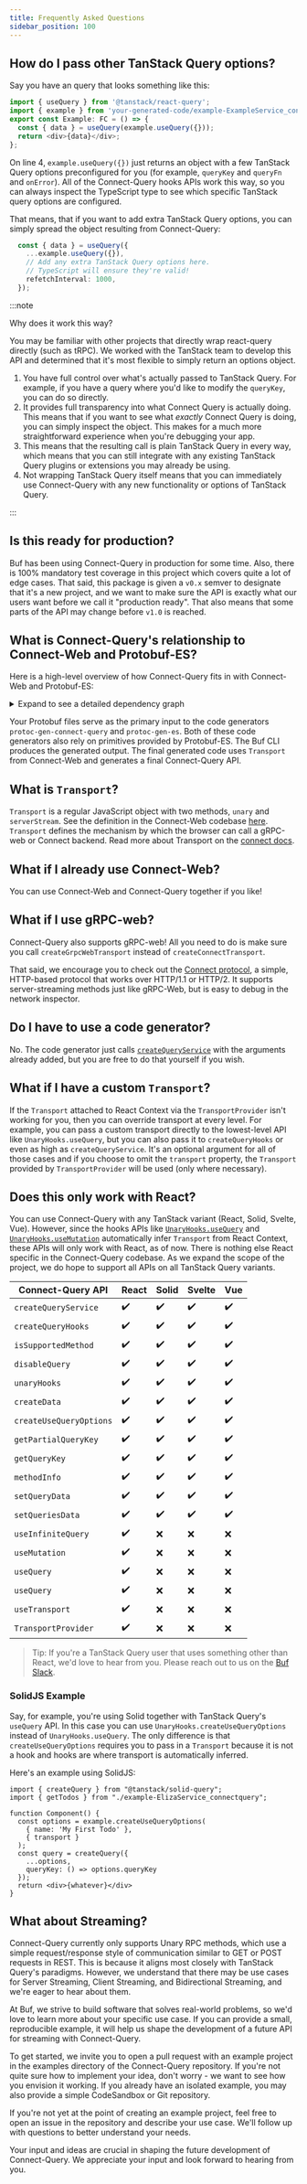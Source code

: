 ```yaml
---
title: Frequently Asked Questions
sidebar_position: 100
---
```


## How do I pass other TanStack Query options?

Say you have an query that looks something like this:

```ts
import { useQuery } from '@tanstack/react-query';
import { example } from 'your-generated-code/example-ExampleService_connectquery';
export const Example: FC = () => {
  const { data } = useQuery(example.useQuery({}));
  return <div>{data}</div>;
};
```

On line 4, `example.useQuery({})` just returns an object with a few TanStack Query options preconfigured for you (for example, `queryKey` and `queryFn` and `onError`).  All of the Connect-Query hooks APIs work this way, so you can always inspect the TypeScript type to see which specific TanStack query options are configured.

That means, that if you want to add extra TanStack Query options, you can simply spread the object resulting from Connect-Query:

```ts
  const { data } = useQuery({
    ...example.useQuery({}),
    // Add any extra TanStack Query options here.
    // TypeScript will ensure they're valid!
    refetchInterval: 1000,
  });
```

:::note

Why does it work this way?

You may be familiar with other projects that directly wrap react-query directly (such as tRPC).  We worked with the TanStack team to develop this API and determined that it's most flexible to simply return an options object.

1. You have full control over what's actually passed to TanStack Query.  For example, if you have a query where you'd like to modify the `queryKey`, you can do so directly.
1. It provides full transparency into what Connect Query is actually doing.  This means that if you want to see what _exactly_ Connect Query is doing, you can simply inspect the object.  This makes for a much more straightforward experience when you're debugging your app.
1. This means that the resulting call is plain TanStack Query in every way, which means that you can still integrate with any existing TanStack Query plugins or extensions you may already be using.
1. Not wrapping TanStack Query itself means that you can immediately use Connect-Query with any new functionality or options of TanStack Query.

:::

## Is this ready for production?

Buf has been using Connect-Query in production for some time.  Also, there is 100% mandatory test coverage in this project which covers quite a lot of edge cases.  That said, this package is given a `v0.x` semver to designate that it's a new project, and we want to make sure the API is exactly what our users want before we call it "production ready".  That also means that some parts of the API may change before `v1.0` is reached.

## What is Connect-Query's relationship to Connect-Web and Protobuf-ES?

Here is a high-level overview of how Connect-Query fits in with Connect-Web and Protobuf-ES:

<details>
<summary>Expand to see a detailed dependency graph</summary>

![connect-query Dependency Graph](./connect-query_dependency_graph.png)

</details>

Your Protobuf files serve as the primary input to the code generators `protoc-gen-connect-query` and `protoc-gen-es`.  Both of these code generators also rely on primitives provided by Protobuf-ES.  The Buf CLI produces the generated output.  The final generated code uses `Transport` from Connect-Web and generates a final Connect-Query API.

## What is `Transport`?

`Transport` is a regular JavaScript object with two methods, `unary` and `serverStream`.  See the definition in the Connect-Web codebase [here](https://github.com/bufbuild/connect-web/blob/main/packages/connect-web/src/transport.ts).  `Transport` defines the mechanism by which the browser can call a gRPC-web or Connect backend.  Read more about Transport on the [connect docs](https://connectrpc.com/docs/web/choosing-a-protocol).

## What if I already use Connect-Web?

You can use Connect-Web and Connect-Query together if you like!

## What if I use gRPC-web?

Connect-Query also supports gRPC-web!  All you need to do is make sure you call `createGrpcWebTransport` instead of `createConnectTransport`.

That said, we encourage you to check out the [Connect protocol](https://connectrpc.com/docs/protocol/), a simple, HTTP-based protocol that works over HTTP/1.1 or HTTP/2. It supports server-streaming methods just like gRPC-Web, but is easy to debug in the network inspector.

## Do I have to use a code generator?

No.  The code generator just calls [`createQueryService`](#createqueryservice) with the arguments already added, but you are free to do that yourself if you wish.

## What if I have a custom `Transport`?

If the `Transport` attached to React Context via the `TransportProvider` isn't working for you, then you can override transport at every level.  For example, you can pass a custom transport directly to the lowest-level API like `UnaryHooks.useQuery`, but you can also pass it to `createQueryHooks` or even as high as `createQueryService`.  It's an optional argument for all of those cases and if you choose to omit the `transport` property, the `Transport` provided by `TransportProvider` will be used (only where necessary).

## Does this only work with React?

You can use Connect-Query with any TanStack variant (React, Solid, Svelte, Vue).  However, since the hooks APIs like [`UnaryHooks.useQuery`](#unaryhooksusequery) and [`UnaryHooks.useMutation`](#unaryhooksusemutation) automatically infer `Transport` from React Context, these APIs will only work with React, as of now.  There is nothing else React specific in the Connect-Query codebase.  As we expand the scope of the project, we do hope to support all APIs on all TanStack Query variants.

| Connect-Query API       | React              | Solid              | Svelte             | Vue             |
| ----------------------- | ------------------ | ------------------ | ------------------ | ------------------ |
| `createQueryService`    | :heavy_check_mark: | :heavy_check_mark: | :heavy_check_mark: | :heavy_check_mark: |
| `createQueryHooks`      | :heavy_check_mark: | :heavy_check_mark: | :heavy_check_mark: | :heavy_check_mark: |
| `isSupportedMethod`     | :heavy_check_mark: | :heavy_check_mark: | :heavy_check_mark: | :heavy_check_mark: |
| `disableQuery`          | :heavy_check_mark: | :heavy_check_mark: | :heavy_check_mark: | :heavy_check_mark: |
| `unaryHooks`            | :heavy_check_mark: | :heavy_check_mark: | :heavy_check_mark: | :heavy_check_mark: |
| `createData`            | :heavy_check_mark: | :heavy_check_mark: | :heavy_check_mark: | :heavy_check_mark: |
| `createUseQueryOptions` | :heavy_check_mark: | :heavy_check_mark: | :heavy_check_mark: | :heavy_check_mark: |
| `getPartialQueryKey`    | :heavy_check_mark: | :heavy_check_mark: | :heavy_check_mark: | :heavy_check_mark: |
| `getQueryKey`           | :heavy_check_mark: | :heavy_check_mark: | :heavy_check_mark: | :heavy_check_mark: |
| `methodInfo`            | :heavy_check_mark: | :heavy_check_mark: | :heavy_check_mark: | :heavy_check_mark: |
| `setQueryData`          | :heavy_check_mark: | :heavy_check_mark: | :heavy_check_mark: | :heavy_check_mark: |
| `setQueriesData`        | :heavy_check_mark: | :heavy_check_mark: | :heavy_check_mark: | :heavy_check_mark: |
| `useInfiniteQuery`      | :heavy_check_mark: | :x:                | :x:                | :x:                |
| `useMutation`           | :heavy_check_mark: | :x:                | :x:                | :x:                |
| `useQuery`              | :heavy_check_mark: | :x:                | :x:                | :x:                |
| `useQuery`              | :heavy_check_mark: | :x:                | :x:                | :x:                |
| `useTransport`          | :heavy_check_mark: | :x:                | :x:                | :x:                |
| `TransportProvider`     | :heavy_check_mark: | :x:                | :x:                | :x:                |

> Tip: If you're a TanStack Query user that uses something other than React, we'd love to hear from you.  Please reach out to us on the [Buf Slack](https://buf.build/links/slack).

### SolidJS Example

Say, for example, you're using Solid together with TanStack Query's `useQuery` API.  In this case you can use `UnaryHooks.createUseQueryOptions` instead of `UnaryHooks.useQuery`.  The only difference is that `createUseQueryOptions` requires you to pass in a `Transport` because it is not a hook and hooks are where transport is automatically inferred.

Here's an example using SolidJS:

```tsx
import { createQuery } from "@tanstack/solid-query";
import { getTodos } from "./example-ElizaService_connectquery";

function Component() {
  const options = example.createUseQueryOptions(
    { name: 'My First Todo' },
    { transport }
  );
  const query = createQuery({
    ...options,
    queryKey: () => options.queryKey
  });
  return <div>{whatever}</div>
}
```

## What about Streaming?

Connect-Query currently only supports Unary RPC methods, which use a simple request/response style of communication similar to GET or POST requests in REST. This is because it aligns most closely with TanStack Query's paradigms. However, we understand that there may be use cases for Server Streaming, Client Streaming, and Bidirectional Streaming, and we're eager to hear about them.

At Buf, we strive to build software that solves real-world problems, so we'd love to learn more about your specific use case. If you can provide a small, reproducible example, it will help us shape the development of a future API for streaming with Connect-Query.

To get started, we invite you to open a pull request with an example project in the examples directory of the Connect-Query repository. If you're not quite sure how to implement your idea, don't worry - we want to see how you envision it working. If you already have an isolated example, you may also provide a simple CodeSandbox or Git repository.

If you're not yet at the point of creating an example project, feel free to open an issue in the repository and describe your use case. We'll follow up with questions to better understand your needs.

Your input and ideas are crucial in shaping the future development of Connect-Query.  We appreciate your input and look forward to hearing from you.
